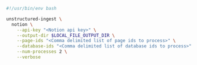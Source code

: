 ```bash Shell
#!/usr/bin/env bash

unstructured-ingest \
  notion \
    --api-key "<Notion api key>" \
    --output-dir $LOCAL_FILE_OUTPUT_DIR \
    --page-ids "<Comma delimited list of page ids to process>" \
    --database-ids "<Comma delimited list of database ids to process>" \
    --num-processes 2 \
    --verbose
```
